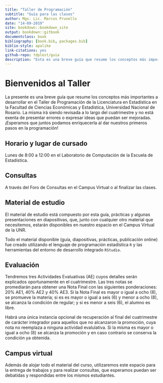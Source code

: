 ```yaml
--- 
title: "Taller de Programación"
subtitle: "Guía para las clases"
author: Mgs. Lic. Marcos Prunello
date: "14-09-2019"
site: bookdown::bookdown_site
output: bookdown::gitbook
documentclass: book
bibliography: [book.bib, packages.bib]
biblio-style: apalike
link-citations: yes
github-repo: tdplest/guia
description: "Esta es una breve guía que resume los conceptos más importantes desarrollados en el Taller de Programación de la Licenciatura en Estadística en la Facultad de Ciencias Económicas y Estadística, Universidad Nacional de Rosario"
---
```


# Bienvenidos al Taller

La presente es una breve guía que resume los conceptos más importantes a desarrollar en el Taller de Programación de la Licenciatura en Estadística en la Facultad de Ciencias Económicas y Estadística, Universidad Nacional de Rosario. La misma irá siendo revisada a lo largo del cuatrimestre y no está exenta de presentar errores o expresar ideas que puedan ser mejoradas. ¡Esperamos que juntos podamos enriquecerla al dar nuestros primeros pasos en la programación!

## Horario y lugar de cursado {-}
Lunes de 8:00 a 12:00 en el Laboratorio de Computación de la Escuela de Estadística.

## Consultas {-}
A través del Foro de Consultas en el Campus Virtual o al finalizar las clases.

## Material de estudio {-}
El material de estudio está compuesto por esta guía, prácticas y algunas presentaciones en diapositivas, que, junto con cualquier otro material que necesitemos, estarán disponibles en nuestro espacio en el Campus Virtual de la UNR.

Todo el material disponible (guía, diapositivas, prácticas, publicación online) fue creado utilizando el lenguaje de programación estadística `R` y las herramientas del entorno de desarrollo integrado `RStudio`.

## Evaluación {-}

Tendremos tres Actividades Evaluativas (AE) cuyos detalles serán explicados oportunamente en el cuatrimestre. Las tres notas se promediarán para obtener una Nota Final con las siguientes ponderaciones: 20% AE1, 40% AE2 y 40% AE3. Si la Nota Final es mayor o igual a ocho (8), se promueve la materia; si es es mayor o igual a seis (6) y menor a ocho (8), se alcanza la condición de regular; y si es menor a seis (6), el alumno es libre.

Habrá una única instancia opcional de recuperación al final del cuatrimestre de carácter integrador para aquellos que no alcanzaron la promoción, cuya nota no reemplaza a ninguna actividad evalulativa. Si la misma es mayor o igual a ocho (8) se alcanza la promoción y en caso contrario se conserva la condición ya obtenida.

## Campus virtual {-}
Además de alojar todo el material del curso, utilizaremos este espacio para la entrega de trabajos y para realizar consultas, que esperamos puedan ser debatidas y respondidas entre los mismos estudiantes.
